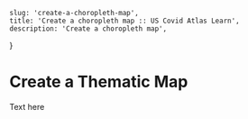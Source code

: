
    slug: 'create-a-choropleth-map',
    title: 'Create a choropleth map :: US Covid Atlas Learn',
    description: 'Create a choropleth map',
}

# Create a Thematic Map

Text here